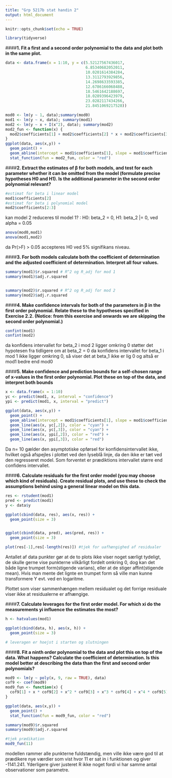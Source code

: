 ```yaml
---
title: "Grp 5217b stat handin 2"
output: html_document
---
```


```r
knitr::opts_chunk$set(echo = TRUE)

library(tidyverse)

```

####**1. Fit a first and a second order polynomial to the data and plot both in the same plot.**

```r
data <- data.frame(x = 1:10, y = c(5.52127567436017,
                                   6.85340682052011,
                                   10.0201614384284,
                                   13.3112793929856,
                                   14.2698633593385,
                                   12.6786166068488,
                                   18.5461642188697,
                                   18.0289396423979,
                                   23.0282117434266,
                                   21.8451069217528))

mod0 <- lm(y ~ 1, data);summary(mod0)
mod1 <- lm(y ~ x, data); summary(mod1)
mod2 <- lm(y ~ x + I(x^2), data); summary(mod2)
mod2_fun <- function(x) {
  mod2$coefficients[1] + mod2$coefficients[2] * x + mod2$coefficients[3] * x^2
}
ggplot(data, aes(x,y)) +
  geom_point() +
  geom_abline(intercept = mod1$coefficients[1], slope = mod1$coefficients[2], color = "blue") +
  stat_function(fun = mod2_fun, color = "red")

```

####**2. Extract the estimates of β for both models, and test for each parameter whether it can
be omitted from the model (formulate precise hypotheses H0 and H1). Is the additional
parameter in the second order polynomial relevant?** 
```r
#estimat for beta i linear model
mod1$coefficients[2]
#estimat for beta i polynomial model
mod2$coefficients[2:3]
```

kan model 2 reduceres til model 1? : H0: beta_2 = 0, H1: beta_2 |= 0, ved alpha = 0.05

```r
anova(mod0,mod1)
anova(mod1,mod2)
```

da Pr(>F) > 0.05 accepteres H0 ved 5% signifikans niveau.

####**3. For both models calculate both the coefficient of determination and the adjusted coefficient
of determination. Interpret all four values.** 


```r
summary(mod1)$r.squared # R^2 og R_adj for mod 1
summary(mod1)$adj.r.squared


summary(mod2)$r.squared # R^2 og R_adj for mod 2
summary(mod2)$adj.r.squared
```

####**4. Make confidence intervals for both of the parameters in β in the first order polynomial.
Relate these to the hypotheses specified in Exercise 2.2. (Notice: from this exercise and
onwards we are skipping the second order polynomial.)**
```r
confint(mod1)
confint(mod2)
```


da konfidens intervallet for beta_2 i mod 2 ligger omkring 0 støtter det hypotesen fra tidligere om at beta_2 = 0
da konfidens intervallet for beta_1 i mod 1 ikke ligger omkring 0, så viser det at beta_1 ikke er lig 0 og altså er mod1 bedre end mod0

####**5. Make confidence and prediction bounds for a self-chosen range of x-values in the first order
polynomial. Plot these on top of the data, and interpret both bounds**

```r
x <- data.frame(x = 1:10)
yc <- predict(mod1, x, interval = "confidence")
ypi <- predict(mod1, x, interval = "predict")

ggplot(data, aes(x,y)) +
  geom_point() +
  geom_abline(intercept = mod1$coefficients[1], slope = mod1$coefficients[2], color = "blue") +
  geom_line(aes(x, yc[,2]), color = "cyan") +
  geom_line(aes(x, yc[,3]), color = "cyan") +
  geom_line(aes(x, ypi[,2]), color = "red") +
  geom_line(aes(x, ypi[,3]), color = "red")
```


Da n= 10 gælder den asymptotiske opførsel for konfidensintervallet ikke, hvilket også afspejles i plottet ved den lyseblå linje, da den ikke er tæt ved den regresseret model. Som forventet er prædiktions intervallet større end confidens intervallet.

####**6. Calculate residuals for the first order model (you may choose which kind of residuals).
Create residual plots, and use these to check the assumptions behind using a general linear
model on this data.**

```r
res <- rstudent(mod1)
pred <- predict(mod1)
y <- data$y

ggplot(cbind(data, res), aes(x, res)) +
  geom_point(size = 3)


ggplot(cbind(data, pred), aes(pred, res)) +
  geom_point(size = 3)

plot(res[-1],res[-length(res)]) #tjek for uafhængighed af residualer

```

Antallet af data punkter gør at de to plots ikke viser noget særligt tydeligt, de skulle gerne vise punkterne vilkårligt fordelt omkring 0, dog kan det både ligne trumpet form(stigende varians), eller at de stiger affint(stigende mean). Hvis man mente det lignte en trumpet form så ville man kunne transformere Y evt. ved en logaritme.

Plottet som viser sammenhængen mellem residualet og det forrige residuale viser ikke at residualerne er afhængige.

####**7. Calculate leverages for the first order model. For which xi do the measurements yi
influence the estimates the most?**

```r
h <- hatvalues(mod1)

ggplot(cbind(data, h), aes(x, h)) + 
  geom_point(size = 3)

# leveragen er hoejst i starten og slutningen
```
####**8. Fit a ninth order polynomial to the data and plot this on top of the data. What happens?
Calculate the coefficient of determination. Is this model better at describing the data than
the first and second order polynomials?**

```r
mod9 <- lm(y ~ poly(x, 9, raw = TRUE), data)
cof9 <- coef(mod9)
mod9_fun <- function(x) {
  cof9[1] + x * cof9[2] + x^2 * cof9[3] + x^3 * cof9[4] + x^4 * cof9[5] + x^5 * cof9[6]+   x^6 * cof9[7] + x^7 * cof9[8] + x^8 * cof9[9] + x^9 * cof9[10]
}

ggplot(data, aes(x,y)) +
  geom_point() +
  stat_function(fun = mod9_fun, color = "red")

summary(mod9)$r.squared
summary(mod9)$adj.r.squared

#tjek prædikation
mod9_fun(11)

```


modellen rammer alle punkterne fuldstændig, men ville ikke være god til at prædikere nye værdier som vist hvor 11 er sat in i funktionen og giver -1141.241. Yderligere giver justeret R ikke noget fordi vi har samme antal observationer som parametre.




